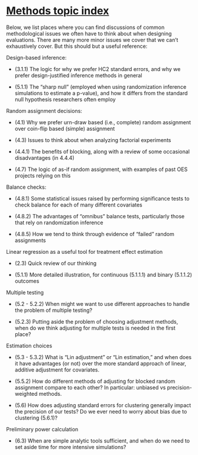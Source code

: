 # [Methods topic index](#methodindex)

Below, we list places where you can find discussions of common methodological issues we often have to think about when designing evaluations. There are many more minor issues we cover that we can't exhaustively cover. But this should but a useful reference:

Design-based inference:

- (3.1.1) The logic for why we prefer HC2 standard errors, and why we prefer design-justified inference methods in general

- (5.1.1) The "sharp null" (employed when using randomization inference simulations to estimate a p-value), and how it differs from the standard null hypothesis researchers often employ

Random assignment decisions:

- (4.1) Why we prefer urn-draw based (i.e., complete) random assignment over coin-flip based (simple) assignment

- (4.3) Issues to think about when analyzing factorial experiments

- (4.4.1) The benefits of blocking, along with a review of some occasional disadvantages (in 4.4.4)

- (4.7) The logic of as-if random assignment, with examples of past OES projects relying on this

Balance checks:

- (4.8.1) Some statistical issues raised by performing significance tests to check balance for each of many different covariates

- (4.8.2) The advantages of "omnibus" balance tests, particularly those that rely on randomization inference

- (4.8.5) How we tend to think through evidence of "failed" random assignments

Linear regression as a useful tool for treatment effect estimation

- (2.3) Quick review of our thinking

- (5.1.1) More detailed illustration, for continuous (5.1.1.1) and binary (5.1.1.2) outcomes

Multiple testing

- (5.2 - 5.2.2) When might we want to use different approaches to handle the problem of multiple testing?

- (5.2.3) Putting aside the problem of choosing adjustment methods, when do we think adjusting for multiple tests is needed in the first place?

Estimation choices

- (5.3 - 5.3.2) What is "Lin adjustment" or "Lin estimation," and when does it have advantages (or not) over the more standard approach of linear, additive adjustment for covariates.

- (5.5.2) How do different methods of adjusting for blocked random assignment compare to each other? In particular: unbiased vs precision-weighted methods.

- (5.6) How does adjusting standard errors for clustering generally impact the precision of our tests? Do we ever need to worry about bias due to clustering (5.6.1)?

Preliminary power calculation

- (6.3) When are simple analytic tools sufficient, and when do we need to set aside time for more intensive simulations?
